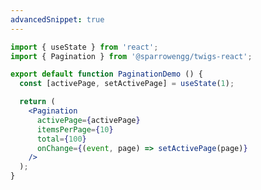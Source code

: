 ```yaml
---
advancedSnippet: true
---
```


```jsx live play=pagination
import { useState } from 'react';
import { Pagination } from '@sparrowengg/twigs-react';

export default function PaginationDemo () {
  const [activePage, setActivePage] = useState(1);

  return (
    <Pagination
      activePage={activePage}
      itemsPerPage={10}
      total={100}
      onChange={(event, page) => setActivePage(page)}
    />
  );
}
```